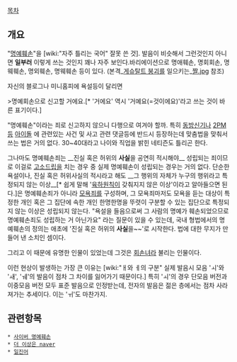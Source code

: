 [[목차]]

== 개요 ==
"[[명예훼손]]"을 [wiki:"자주 틀리는 국어" 잘못 쓴 것]. 발음이 비슷해서 그런것인지 아니면 '''일부러''' 이렇게 쓰는 것인지 꽤나 자주 보인다.바리에이션으로 명애훼손, 명회회손, 명웨훼손, 명외훼손, 명웨훼손 등이 있다. (본격_[[게슈탈트 붕괴]]를 일으키는_[http://hgc.bestiz.net/zboard/view.php?id=gworld0707&no=378856 짤.jpg] 참조)

자신의 블로그나 미니홈피에 욕설등이 달리면 

>명예회손으로 신고할 거에요.[* '거에요' 역시 '거예요(=것이에요)'라고 쓰는 것이 바른 표기이다.]

"명예훼손"이라는 죄로 신고하지 않으니 다행으로 여겨야 할까. 특히 [[동방신기]]나 [[2PM]]등 [[아이돌]] 에 관련있는 사건 및 사고 관련 댓글등에 반드시 등장하는데 맞춤법을 맞춰서 쓰는 법은 거의 없다. 30~40대라고 나이와 직업을 밝힌 네티즌도 틀리곤 한다.

그나마도 명예훼손죄는 __진실 혹은 허위의 '''사실'''을 공연히 적시해야__ 성립되는 죄이므로 이걸로 [[고소드립]]을 치는 경우 중 실제 명예훼손이 성립되는 경우는 거의 없다. 단순한 욕설이나, 진실 혹은 허위사실의 적시라고 해도 __그 행위의 자체가 누구의 행위라고 특정되지 않는 이상__[* 쉽게 말해 '[[육하원칙]]이 갖춰지지 않은 이상'이라고 알아들으면 된다.]은 명예훼손죄가 아니라 [[모욕죄]]를 구성하며, 그 모욕죄마저도 모욕을 듣는 대상이 특정한 개인 혹은 그 집단에 속한 개인 한명한명을 뚜렷이 구분할 수 있는 집단으로 특정되지 않는 이상은 성립되지 않는다. "욕설을 들음으로써 그 사람의 명예가 훼손되었으므로 명예훼손죄도 성립하는 거 아닌가요" 라는 질문이 있을 수 있는데, 국내 형법에서의 명예훼손의 정의는 애초에 '진실 혹은 허위의 '''사실'''을~~'로 시작한다.
법에 대한 무지가 만들어 낸 소치인 셈이다.

그리고 이 때문에 유명한 인물이 있었는데 그것은 [[회손녀]]라 불리는 인물이다.

이런 현상이 발생하는 가장 큰 이유는 [wiki:"ㅐ와 ㅔ의 구분" 실제 발음시 모음 'ㅚ'와 'ㅙ', 'ㅞ'의 발음이 점차 그 차이를 잃어가기 때문이다.] 특히 'ㅚ'의 경우 단모음 버전과 이중모음 버전 모두 표준 발음으로 인정받는데, 전자의 발음은 젊은 층에서는 점차 사라져가는 추세이다. 이는 'ㅟ'도 마찬가지.

== 관련항목 ==
 * [[사이버 명예훼손]]
 * [[더 이상은 naver]]
 * [[일진어]]


